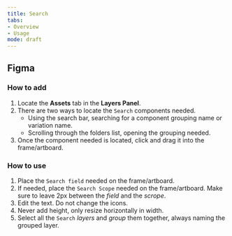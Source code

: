 ```yaml
---
title: Search 
tabs: 
- Overview
- Usage
mode: draft
---
```



## Figma

### How to add

1. Locate the **Assets** tab in the **Layers Panel**.
2. There are two ways to locate the `Search` components needed. 
	* Using the search bar, searching for a component grouping name or variation name.
	* Scrolling through the folders list, opening the grouping needed.
3. Once the component needed is located, click and drag it into the frame/artboard. 


### How to use

1. Place the `Search field` needed on the frame/artboard. 
2. If needed, place the `Search Scope` needed on the frame/artboard. Make sure to leave 2px between the *field* and the *scrope*. 
3. Edit the text. Do not change the icons. 
4. Never add height, only resize horizontally in width. 
5. Select all the `Search` *layers* and *group* them together, always naming the grouped layer.  

